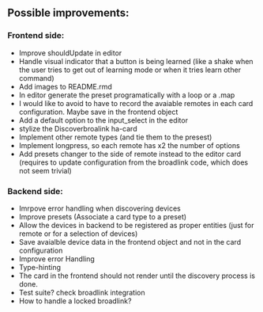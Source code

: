 ## Possible improvements:

### Frontend side:
 - Improve shouldUpdate in editor
 - Handle visual indicator that a button is being learned (like a shake when the user tries to get out of learning mode or when it tries learn other command)
 - Add images to README.rmd
 - In editor generate the preset programatically with a loop or a .map
 - I would like to avoid to have to record the avaiable remotes in each card configuration. Maybe save in the frontend object
 - Add a default option to the input_select in the editor
 - stylize the Discoverbroalink ha-card
 - Implement other remote types (and tie them to the presest)
 - Implement longpress, so each remote has x2 the number of options
  - Add presets changer to the side of remote instead to the editor card (requires to update configuration from the broadlink code, which does not seem trivial)

### Backend side:
 - Imrpove error handling when discovering devices
 - Improve presets (Associate a card type to a preset)
 - Allow the devices in backend to be registered as proper entities (just for remote or for a selection of devices)
 - Save avaialble device data in the frontend object and not in the card configuration
 - Improve error Handling
 - Type-hinting
 - The card in the frontend should not render until the discovery process is done.
 - Test suite? check broadlink integration
 - How to handle a locked broadlink?